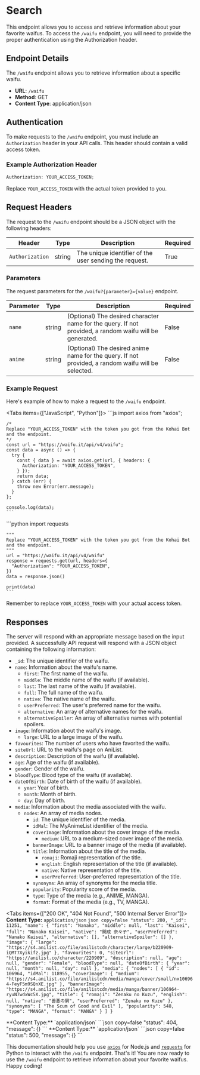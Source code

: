 
# Search

This endpoint allows you to access and retrieve information about your favorite waifus. To access the `/waifu` endpoint, you
will need to provide the proper authentication using the Authorization header.

## Endpoint Details

The `/waifu` endpoint allows you to retrieve information about a specific waifu.

- **URL**: `/waifu`
- **Method**: GET
- **Content Type**: application/json

## Authentication

To make requests to the `/waifu` endpoint, you must include an `Authorization` header in your API calls. This header should contain a valid access token.

### Example Authorization Header

```jsx
Authorization: YOUR_ACCESS_TOKEN;
```

Replace `YOUR_ACCESS_TOKEN` with the actual token provided to you.

## Request Headers

The request to the `/waifu` endpoint should be a JSON object with the following headers:

| Header          | Type   | Description                                            | Required |
| --------------- | ------ | ------------------------------------------------------ | -------- |
| `Authorization` | string | The unique identifier of the user sending the request. | True     |

### Parameters

The request parameters for the `/waifu?{parameter}={value}` endpoint.

| Parameter | Type   | Description                                                                                             | Required |
| --------- | ------ | ------------------------------------------------------------------------------------------------------- | -------- |
| `name`    | string | (Optional) The desired character name for the query. If not provided, a random waifu will be generated. | False    |
| `anime`   | string | (Optional) The desired anime name for the query. If not provided, a random waifu will be selected.      | False    |

### Example Request

Here's example of how to make a request to the `/waifu` endpoint.

<Tabs items={["JavaScript", "Python"]}>
  <Tab>
    ```js
    import axios from "axios";

    /*
    Replace "YOUR_ACCESS_TOKEN" with the token you got from the Kohai Bot and the endpoint.
    */
    const url = "https://waifu.it/api/v4/waifu";
    const data = async () => {
      try {
        const { data } = await axios.get(url, { headers: {
          Authorization: "YOUR_ACCESS_TOKEN",
        } });
        return data;
      } catch (err) {
        throw new Error(err.message);
      }
    };

    console.log(data);
    ```

  </Tab>
  <Tab>
    ```python
    import requests

    """
    Replace "YOUR_ACCESS_TOKEN" with the token you got from the Kohai Bot and the endpoint.
    """
    url = "https://waifu.it/api/v4/waifu"
    response = requests.get(url, headers={
      "Authorization": "YOUR_ACCESS_TOKEN",
    })
    data = response.json()

    print(data)
    ```

  </Tab>
</Tabs>

Remember to replace `YOUR_ACCESS_TOKEN` with your actual access token.

## Responses

The server will respond with an appropriate message based on the input provided. A successfully API request will respond
with a JSON object containing the following information:

- `_id`: The unique identifier of the waifu.
- `name`: Information about the waifu's name.
  - `first`: The first name of the waifu.
  - `middle`: The middle name of the waifu (if available).
  - `last`: The last name of the waifu (if available).
  - `full`: The full name of the waifu.
  - `native`: The native name of the waifu.
  - `userPreferred`: The user's preferred name for the waifu.
  - `alternative`: An array of alternative names for the waifu.
  - `alternativeSpoiler`: An array of alternative names with potential spoilers.
- `image`: Information about the waifu's image.
  - `large`: URL to a large image of the waifu.
- `favourites`: The number of users who have favorited the waifu.
- `siteUrl`: URL to the waifu's page on AniList.
- `description`: Description of the waifu (if available).
- `age`: Age of the waifu (if available).
- `gender`: Gender of the waifu.
- `bloodType`: Blood type of the waifu (if available).
- `dateOfBirth`: Date of birth of the waifu (if available).
  - `year`: Year of birth.
  - `month`: Month of birth.
  - `day`: Day of birth.
- `media`: Information about the media associated with the waifu.
  - `nodes`: An array of media nodes.
    - `id`: The unique identifier of the media.
    - `idMal`: The MyAnimeList identifier of the media.
    - `coverImage`: Information about the cover image of the media.
      - `medium`: URL to a medium-sized cover image of the media.
    - `bannerImage`: URL to a banner image of the media (if available).
    - `title`: Information about the title of the media.
      - `romaji`: Romaji representation of the title.
      - `english`: English representation of the title (if available).
      - `native`: Native representation of the title.
      - `userPreferred`: User-preferred representation of the title.
    - `synonyms`: An array of synonyms for the media title.
    - `popularity`: Popularity score of the media.
    - `type`: Type of the media (e.g., ANIME, MANGA).
    - `format`: Format of the media (e.g., TV, MANGA).

<Tabs items={["200 OK", "404 Not Found", "500 Internal Server Error"]}>
  <Tab>
    **Content Type:** `application/json`
    ```json copy=false
    "status": 200,
    "_id": 11251,
    "name": {
        "first": "Nanako",
        "middle": null,
        "last": "Kaisei",
        "full": "Nanako Kaisei",
        "native": "開成 奈々子",
        "userPreferred": "Nanako Kaisei",
        "alternative": [],
        "alternativeSpoiler": []
    },
    "image": {
        "large": "https://s4.anilist.co/file/anilistcdn/character/large/b220909-iQMT7Xyikifz.jpg"
    },
    "favourites": 0,
    "siteUrl": "https://anilist.co/character/220909",
    "description": null,
    "age": null,
    "gender": "Female",
    "bloodType": null,
    "dateOfBirth": {
        "year": null,
        "month": null,
        "day": null
    },
    "media": {
        "nodes": [
            {
                "id": 106964,
                "idMal": 118955,
                "coverImage": {
                    "medium": "https://s4.anilist.co/file/anilistcdn/media/manga/cover/small/nx106964-FeyF5m9SQnXE.jpg"
                },
                "bannerImage": "https://s4.anilist.co/file/anilistcdn/media/manga/banner/106964-ryuN7wdxWc5X.jpg",
                "title": {
                    "romaji": "Zenaku no Kuzu",
                    "english": null,
                    "native": "善悪の屑",
                    "userPreferred": "Zenaku no Kuzu"
                },
                "synonyms": [
                    "The Scum of Good and Evil"
                ],
                "popularity": 548,
                "type": "MANGA",
                "format": "MANGA"
            }
        ]
    }
    ```

  </Tab>
  <Tab>
    **Content Type:** `application/json`
    ```json copy=false
      "status": 404,
      "message": {}
    ```
  </Tab>
  <Tab>
    **Content Type:** `application/json`
    ```json copy=false
      "status": 500,
      "message": {}
    ```
  </Tab>
</Tabs>

This documentation should help you use [`axios`](https://www.npmjs.com/package/axios) for Node.js and [`requests`](https://pypi.org/project/requests/)
for Python to interact with the `/waifu` endpoint.
That's it! You are now ready to use the `/waifu` endpoint to retrieve information about your favorite waifus. Happy coding!
